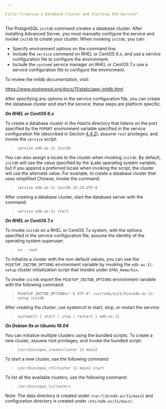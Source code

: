 ---

title:"Creating a Database Cluster and Starting the Service"
---

<div id="creating_a_database_cluster_and_starting_the_service" class="registered_link"></div>

The PostgreSQL `initdb` command creates a database cluster. After installing Advanced Server, you must manually configure the service and invoke `initdb` to create your cluster. When invoking `initdb`, you can:

- Specify environment options on the command line.
- Include the `service` command on RHEL or CentOS 6.x, and use a service configuration file to configure the environment.
- Include the `systemd` service manager on RHEL or CentOS 7.x use a service configuration file to configure the environment.

To review the initdb documentation, visit:

https://www.postgresql.org/docs/11/static/app-initdb.html

After specifying any options in the service configuration file, you can create the database cluster and start the service; these steps are platform specific.

***On RHEL or CentOS 6.x***

To create a database cluster in the `PGDATA` directory that listens on the port specified by the `PGPORT` environment variable specified in the service configuration file (described in Section [4.4.2](https://www.enterprisedb.com/edb-docs/d/edb-postgres-advanced-server/installation-getting-started/installation-guide-for-linux/11/EDB_Postgres_Advanced_Server_Installation_Guide_Linux.1.14.html#pID0E0BI0HA)), assume `root` privileges, and invoke the `service` script:

> `service edb-as-11 initdb`

You can also assign a locale to the cluster when invoking `initdb`. By default, `initdb` will use the value specified by the `$LANG` operating system variable, but if you append a preferred locale when invoking the script, the cluster will use the alternate value. For example, to create a database cluster that uses simplified Chinese, invoke the command:

> `service edb-as-11 initdb zh_CH.UTF-8`

After creating a database cluster, start the database server with the command:

> `service edb-as-11 start`



***On RHEL or CentOS 7.x***

To invoke `initdb` on a RHEL or CentOS 7.x system, with the options specified in the service configuration file, assume the identity of the operating system superuser:

> `su - root`

To initialize a cluster with the non-default values, you can use the `PGSETUP_INITDB_OPTIONS` environment variable by invoking the `edb-as-11-setup` cluster initialization script that resides under `EPAS_Home/bin`.

To invoke `initdb` export the `PGSETUP_INITDB_OPTIONS` environment variable with the following command:

> `PGSETUP_INITDB_OPTIONS="-E UTF-8" /usr/edb/as11/bin/edb-as-11-setup initdb`

After creating the cluster, use systemctl to start, stop, or restart the service:

> `systemctl { start | stop | restart } edb-as-11`



***On Debian 9x or Ubuntu 18.04***

You can initialize multiple clusters using the bundled scripts. To create a new cluster, assume root privileges, and invoke the bundled script:

> `/usr/bin/epas_createcluster 11 main2`

To start a new cluster, use the following command:

> `/usr/bin/epas_ctlcluster 11 main2 start`

To list all the available clusters, use the following command:

> `/usr/bin/epas_lsclusters`

Note: The data directory is created under `/var/lib/edb-as/11/main2` and configuration directory is created under `/etc/edb-as/11/main/`.

